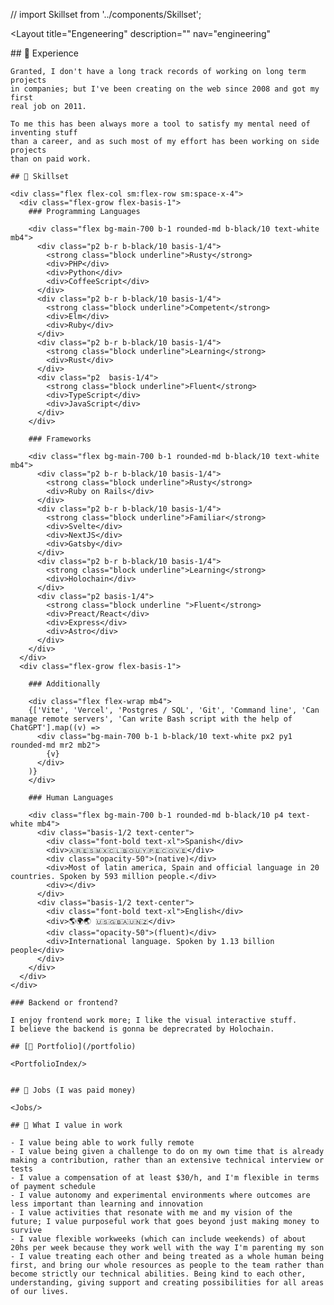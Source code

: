 // import Skillset from '../components/Skillset';


<Layout
  title="Engeneering"
  description=""
  nav="engineering"
>
  <div class="px4 pt4 mx-auto max-w-screen-md markdown text-black/70">
    ## 🏃 Experience

    Granted, I don't have a long track records of working on long term projects
    in companies; but I've been creating on the web since 2008 and got my first
    real job on 2011.

    To me this has been always more a tool to satisfy my mental need of inventing stuff
    than a career, and as such most of my effort has been working on side projects
    than on paid work.

    ## 🔧 Skillset

    <div class="flex flex-col sm:flex-row sm:space-x-4">
      <div class="flex-grow flex-basis-1">
        ### Programming Languages

        <div class="flex bg-main-700 b-1 rounded-md b-black/10 text-white mb4">
          <div class="p2 b-r b-black/10 basis-1/4">
            <strong class="block underline">Rusty</strong>
            <div>PHP</div>
            <div>Python</div>
            <div>CoffeeScript</div>
          </div>
          <div class="p2 b-r b-black/10 basis-1/4">
            <strong class="block underline">Competent</strong>
            <div>Elm</div>
            <div>Ruby</div>
          </div>
          <div class="p2 b-r b-black/10 basis-1/4">
            <strong class="block underline">Learning</strong>
            <div>Rust</div>
          </div>
          <div class="p2  basis-1/4">
            <strong class="block underline">Fluent</strong>
            <div>TypeScript</div>
            <div>JavaScript</div>
          </div>
        </div>

        ### Frameworks

        <div class="flex bg-main-700 b-1 rounded-md b-black/10 text-white mb4">
          <div class="p2 b-r b-black/10 basis-1/4">
            <strong class="block underline">Rusty</strong>
            <div>Ruby on Rails</div>
          </div>
          <div class="p2 b-r b-black/10 basis-1/4">
            <strong class="block underline">Familiar</strong>
            <div>Svelte</div>
            <div>NextJS</div>
            <div>Gatsby</div>
          </div>
          <div class="p2 b-r b-black/10 basis-1/4">
            <strong class="block underline">Learning</strong>
            <div>Holochain</div>
          </div>
          <div class="p2 basis-1/4">
            <strong class="block underline ">Fluent</strong>
            <div>Preact/React</div>
            <div>Express</div>
            <div>Astro</div>
          </div>
        </div>
      </div>
      <div class="flex-grow flex-basis-1">

        ### Additionally

        <div class="flex flex-wrap mb4">
        {['Vite', 'Vercel', 'Postgres / SQL', 'Git', 'Command line', 'Can manage remote servers', 'Can write Bash script with the help of ChatGPT'].map((v) =>
          <div class="bg-main-700 b-1 b-black/10 text-white px2 py1 rounded-md mr2 mb2">
            {v}
          </div>
        )}
        </div>

        ### Human Languages

        <div class="flex bg-main-700 b-1 rounded-md b-black/10 p4 text-white mb4">
          <div class="basis-1/2 text-center">
            <div class="font-bold text-xl">Spanish</div>
            <div>🇦🇷🇪🇸🇲🇽🇨🇱🇧🇴🇺🇾🇵🇪🇨🇴🇻🇪</div>
            <div class="opacity-50">(native)</div>
            <div>Most of latin america, Spain and official language in 20 countries. Spoken by 593 million people.</div>
            <div></div>
          </div>
          <div class="basis-1/2 text-center">
            <div class="font-bold text-xl">English</div>
            <div>🌎🌍🌏 🇺🇸🇬🇧🇦🇺🇳🇿</div>
            <div class="opacity-50">(fluent)</div>
            <div>International language. Spoken by 1.13 billion people</div>
          </div>
        </div>
      </div>
    </div>

    ### Backend or frontend?

    I enjoy frontend work more; I like the visual interactive stuff.
    I believe the backend is gonna be deprecrated by Holochain.

    ## [🎨 Portfolio](/portfolio)

    <PortfolioIndex/>


    ## 👔 Jobs (I was paid money)

    <Jobs/>

    ## 💎 What I value in work

    - I value being able to work fully remote
    - I value being given a challenge to do on my own time that is already making a contribution, rather than an extensive technical interview or tests
    - I value a compensation of at least $30/h, and I'm flexible in terms of payment schedule
    - I value autonomy and experimental environments where outcomes are less important than learning and innovation
    - I value activities that resonate with me and my vision of the future; I value purposeful work that goes beyond just making money to survive
    - I value flexible workweeks (which can include weekends) of about 20hs per week because they work well with the way I'm parenting my son
    - I value treating each other and being treated as a whole human being first, and bring our whole resources as people to the team rather than become strictly our technical abilities. Being kind to each other, understanding, giving support and creating possibilities for all areas of our lives.


  </div>
</Layout>
